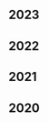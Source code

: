 <div class="tags">

## 2023

<ul>
  <PostAndDate
    date="2023-07-03"
    title="Implementing StringLiterals for the TypeScript Compiler"
    url="/implementing-string-literals-for-the-typescript-compiler"
  />
  <PostAndDate
    date="2023-06-25"
    title="A Deep Dive into the TypeScript Compiler Miniature"
    url="/a-deep-dive-into-the-typescript-compiler-miniature"
  />
  <PostAndDate
    date="2023-06-04"
    title="JavaScript scope, Closures, and the TypeScript compiler"
    url="/javascript-scope-closures-and-the-typescript-compiler"
  />
  <PostAndDate
    date="2023-02-27"
    title="A High Level Architecture of the TypeScript compiler"
    url="/a-high-level-architecture-of-the-typescript-compiler"
  />
</ul>

## 2022

<ul>
  <PostAndDate
    date="2022-01-04"
    title="Refactoring Setup: NextJS, TypeScript, Prettier, and Testing Library"
    url="/series/website-changelog/refactoring-setup"
  />
  <PostAndDate
    date="2022-01-03"
    title="Mastering JavaScript: Revisiting Conditionals in JavaScript and TypeScript"
    url="/series/mastering-javascript/revisiting-conditionals-in-javascript-and-typescript"
  />
</ul>

## 2021

<ul>
  <PostAndDate
    date="2022-01-04"
    title="Refactoring Setup: NextJS, TypeScript, Prettier, and Testing Library"
    url="/series/website-changelog/refactoring-setup"
  />
  <PostAndDate
    date="2022-01-03"
    title="Mastering JavaScript: Revisiting Conditionals in JavaScript and TypeScript"
    url="/series/mastering-javascript/revisiting-conditionals-in-javascript-and-typescript"
  />
</ul>

<ul>
  <PostAndDate
    date="2021-12-27"
    title="Mastering JavaScript Series"
    url="/series/mastering-javascript"
  />
  <PostAndDate
    date="2021-10-17"
    title="Building an Interpreter: Parser - Part 1: Fundamental parts of AST and basic statements"
    url="/series/building-an-interpreter/parser-part-1"
  />
  <PostAndDate
    date="2021-07-20"
    title="Building an Interpreter: REPL"
    url="/series/building-an-interpreter/repl"
  />
  <PostAndDate
    date="2021-07-18"
    title="Building an Interpreter: Lexical Analysis - Part 3"
    url="/series/building-an-interpreter/lexical-analysis-part-3"
  />
  <PostAndDate
    date="2021-06-23"
    title="Rebuilding Mercari's Search: Home and Menu"
    url="/series/rebuilding-mercaris-search/home-menu"
  />
  <PostAndDate
    date="2021-06-20"
    title="Rebuilding Mercari's Search: Setup NextJS with TypeScript, Prettier, and Jest"
    url="/series/rebuilding-mercaris-search/setup-nextjs-with-typescript-prettier-and-jest"
  />
  <PostAndDate
    date="2021-06-13"
    title="Rebuilding Mercari's Search series"
    url="/series/rebuilding-mercaris-search"
  />
  <PostAndDate
    date="2021-06-05"
    title="Data Fetching in React with react-query"
    url="/data-fetching-in-react-with-react-query"
  />
  <PostAndDate
    date="2021-05-29"
    title="Building an Interpreter: Lexical Analysis - Part 2"
    url="/series/building-an-interpreter/lexical-analysis-part-2"
  />
  <PostAndDate
    date="2021-05-23"
    title="Building an Interpreter: Lexical Analysis - Part 1"
    url="/series/building-an-interpreter/lexical-analysis-part-1"
  />
  <PostAndDate
    date="2021-05-23"
    title="Building an Interpreter series"
    url="/series/building-an-interpreter"
  />
  <PostAndDate
    date="2021-04-04"
    title="DX & Software Maintainability in Frontend Engineering"
    url="/dx-and-software-maintainability-in-frontend-engineering"
  />
</ul>

## 2020

<ul>

<PostAndDate date="2020-07-19" title="A Mental Model to think in TypeScript" url="/a-mental-model-to-think-in-typescript" />
<PostAndDate date="2020-06-21" title="UX Studies with React, TypeScript, and Testing Library" url="/ux-studies-with-react-typescript-and-testing-library" />
<PostAndDate date="2020-05-23" title="Union Types with Objects" url="/series/typescript-learnings/union-types-with-objects" />
<PostAndDate date="2020-05-09" title="TypeScript Interesting Types" url="/series/typescript-learnings/interesting-types" />
<PostAndDate date="2020-05-05" title="Constant feedback driven development with Nodemon" url="/constant-feedback-driven-development-with-nodemon" />
<PostAndDate date="2020-04-29" title="Automating my blog posts publishing process" url="/publisher-a-tooling-to-automate-the-process-to-publish-my-blog-posts" />
<PostAndDate date="2020-04-25" title="TypeScript Learnings: Type System" url="/series/typescript-learnings/type-system" />
<PostAndDate date="2020-04-15" title="Fun with Dates" url="/fun-with-dates" />
<PostAndDate date="2020-04-08" title="Thinking in data contracts" url="/thinking-in-data-contracts" />
<PostAndDate date="2020-04-05" title="TypeScript Learnings: Object Destruturing" url="/series/typescript-learnings/object-destructuring" />
<PostAndDate date="2020-04-05" title="TypeScript Learnings series" url="/series/typescript-learnings" />
<PostAndDate date="2020-04-01" title="Consistent State Management in React and Redux" url="/consistent-state-management-in-react-and-redux" />
</ul>

</div>
